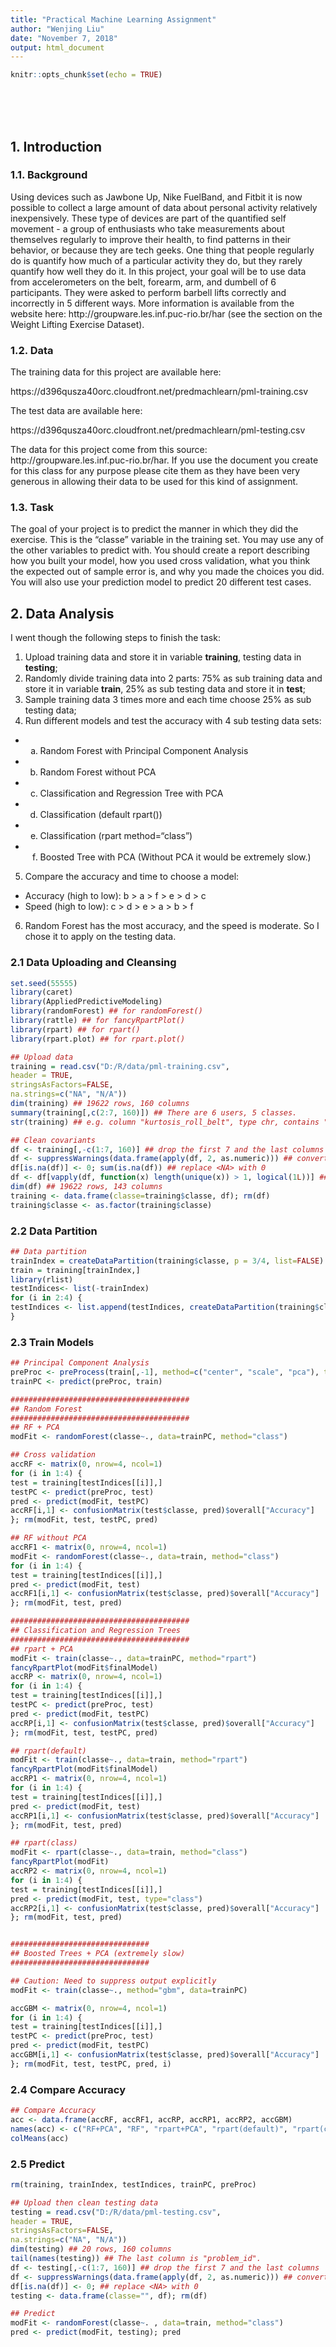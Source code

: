 ---
title: "Practical Machine Learning Assignment"
author: "Wenjing Liu"
date: "November 7, 2018"
output: html_document
---

```{r setup, include=FALSE}
knitr::opts_chunk$set(echo = TRUE)
```

<br><br><br>

## 1. Introduction

### 1.1. Background

Using devices such as Jawbone Up, Nike FuelBand, and Fitbit it is now possible to collect a large amount of data about personal activity relatively inexpensively. These type of devices are part of the quantified self movement - a group of enthusiasts who take measurements about themselves regularly to improve their health, to find patterns in their behavior, or because they are tech geeks. One thing that people regularly do is quantify how much of a particular activity they do, but they rarely quantify how well they do it. In this project, your goal will be to use data from accelerometers on the belt, forearm, arm, and dumbell of 6 participants. They were asked to perform barbell lifts correctly and incorrectly in 5 different ways. More information is available from the website here: http://groupware.les.inf.puc-rio.br/har (see the section on the Weight Lifting Exercise Dataset).

### 1.2. Data

The training data for this project are available here:

https://d396qusza40orc.cloudfront.net/predmachlearn/pml-training.csv

The test data are available here:

https://d396qusza40orc.cloudfront.net/predmachlearn/pml-testing.csv

The data for this project come from this source: http://groupware.les.inf.puc-rio.br/har. If you use the document you create for this class for any purpose please cite them as they have been very generous in allowing their data to be used for this kind of assignment.

### 1.3. Task

The goal of your project is to predict the manner in which they did the exercise. This is the "classe" variable in the training set. You may use any of the other variables to predict with. You should create a report describing how you built your model, how you used cross validation, what you think the expected out of sample error is, and why you made the choices you did. You will also use your prediction model to predict 20 different test cases.

## 2. Data Analysis

I went though the following steps to finish the task:

1. Upload training data and store it in variable **training**, testing data in **testing**;
2. Randomly divide training data into 2 parts: 75% as sub training data and store it in variable **train**, 25% as sub testing data and store it in **test**;
3. Sample training data 3 times more and each time choose 25% as sub testing data;
4. Run different models and test the accuracy with 4 sub testing data sets:

* a. Random Forest with Principal Component Analysis
* b. Random Forest without PCA
* c. Classification and Regression Tree with PCA
* d. Classification (default rpart())
* e. Classification (rpart method="class")
* f. Boosted Tree with PCA (Without PCA it would be extremely slow.)

5. Compare the accuracy and time to choose a model:

* Accuracy (high to low): b > a > f > e > d > c
* Speed (high to low): c > d > e > a > b > f

6. Random Forest has the most accuracy, and the speed is moderate. So I chose it to apply on the testing data.

### 2.1 Data Uploading and Cleansing

```{r message=FALSE, warning=FALSE}
set.seed(55555)
library(caret)
library(AppliedPredictiveModeling)
library(randomForest) ## for randomForest()
library(rattle) ## for fancyRpartPlot()
library(rpart) ## for rpart()
library(rpart.plot) ## for rpart.plot()

## Upload data
training = read.csv("D:/R/data/pml-training.csv", 
header = TRUE, 
stringsAsFactors=FALSE, 
na.strings=c("NA", "N/A"))
dim(training) ## 19622 rows, 160 columns
summary(training[,c(2:7, 160)]) ## There are 6 users, 5 classes.
str(training) ## e.g. column "kurtosis_roll_belt", type chr, contains "NA"

## Clean covariants
df <- training[,-c(1:7, 160)] ## drop the first 7 and the last columns
df <- suppressWarnings(data.frame(apply(df, 2, as.numeric))) ## convert all columns to numeric
df[is.na(df)] <- 0; sum(is.na(df)) ## replace <NA> with 0
df <- df[vapply(df, function(x) length(unique(x)) > 1, logical(1L))] ## remove same value columns
dim(df) ## 19622 rows, 143 columns
training <- data.frame(classe=training$classe, df); rm(df)
training$classe <- as.factor(training$classe)
```

### 2.2 Data Partition

```{r message=FALSE, warning=FALSE}
## Data partition
trainIndex = createDataPartition(training$classe, p = 3/4, list=FALSE)
train = training[trainIndex,] 
library(rlist)
testIndices<- list(-trainIndex)
for (i in 2:4) {
testIndices <- list.append(testIndices, createDataPartition(training$classe, p = 1/4, list=FALSE))
}
```

### 2.3 Train Models

```{r message=FALSE, warning=FALSE}
## Principal Component Analysis
preProc <- preProcess(train[,-1], method=c("center", "scale", "pca"), thresh=0.8); preProc
trainPC <- predict(preProc, train)

########################################
## Random Forest
########################################
## RF + PCA
modFit <- randomForest(classe~., data=trainPC, method="class")

## Cross validation
accRF <- matrix(0, nrow=4, ncol=1)
for (i in 1:4) {
test = training[testIndices[[i]],]
testPC <- predict(preProc, test)
pred <- predict(modFit, testPC)
accRF[i,1] <- confusionMatrix(test$classe, pred)$overall["Accuracy"]
}; rm(modFit, test, testPC, pred)

## RF without PCA
accRF1 <- matrix(0, nrow=4, ncol=1)
modFit <- randomForest(classe~., data=train, method="class")
for (i in 1:4) {
test = training[testIndices[[i]],]
pred <- predict(modFit, test)
accRF1[i,1] <- confusionMatrix(test$classe, pred)$overall["Accuracy"]
}; rm(modFit, test, pred)

########################################
## Classification and Regression Trees
########################################
## rpart + PCA
modFit <- train(classe~., data=trainPC, method="rpart")
fancyRpartPlot(modFit$finalModel)
accRP <- matrix(0, nrow=4, ncol=1)
for (i in 1:4) {
test = training[testIndices[[i]],]
testPC <- predict(preProc, test)
pred <- predict(modFit, testPC)
accRP[i,1] <- confusionMatrix(test$classe, pred)$overall["Accuracy"]
}; rm(modFit, test, testPC, pred)

## rpart(default)
modFit <- train(classe~., data=train, method="rpart")
fancyRpartPlot(modFit$finalModel)
accRP1 <- matrix(0, nrow=4, ncol=1)
for (i in 1:4) {
test = training[testIndices[[i]],]
pred <- predict(modFit, test)
accRP1[i,1] <- confusionMatrix(test$classe, pred)$overall["Accuracy"]
}; rm(modFit, test, pred)

## rpart(class)
modFit <- rpart(classe~., data=train, method="class")
fancyRpartPlot(modFit)
accRP2 <- matrix(0, nrow=4, ncol=1)
for (i in 1:4) {
test = training[testIndices[[i]],]
pred <- predict(modFit, test, type="class")
accRP2[i,1] <- confusionMatrix(test$classe, pred)$overall["Accuracy"]
}; rm(modFit, test, pred)


###############################
## Boosted Trees + PCA (extremely slow)
###############################
```

```{r message=FALSE, warning=FALSE, results='hide'}
## Caution: Need to suppress output explicitly
modFit <- train(classe~., method="gbm", data=trainPC) 
```

```{r message=FALSE, warning=FALSE}
accGBM <- matrix(0, nrow=4, ncol=1)
for (i in 1:4) {
test = training[testIndices[[i]],]
testPC <- predict(preProc, test)
pred <- predict(modFit, testPC)
accGBM[i,1] <- confusionMatrix(test$classe, pred)$overall["Accuracy"]
}; rm(modFit, test, testPC, pred, i)
```

### 2.4 Compare Accuracy

```{r message=FALSE, warning=FALSE}
## Compare Accuracy
acc <- data.frame(accRF, accRF1, accRP, accRP1, accRP2, accGBM)
names(acc) <- c("RF+PCA", "RF", "rpart+PCA", "rpart(default)", "rpart(class)", "gbm+PCA"); acc
colMeans(acc)
```

### 2.5 Predict

```{r message=FALSE, warning=FALSE}
rm(training, trainIndex, testIndices, trainPC, preProc)

## Upload then clean testing data
testing = read.csv("D:/R/data/pml-testing.csv", 
header = TRUE, 
stringsAsFactors=FALSE, 
na.strings=c("NA", "N/A"))
dim(testing) ## 20 rows, 160 columns
tail(names(testing)) ## The last column is "problem_id".
df <- testing[,-c(1:7, 160)] ## drop the first 7 and the last columns
df <- suppressWarnings(data.frame(apply(df, 2, as.numeric))) ## convert all columns to numeric
df[is.na(df)] <- 0; ## replace <NA> with 0
testing <- data.frame(classe="", df); rm(df)

## Predict
modFit <- randomForest(classe~. , data=train, method="class")
pred <- predict(modFit, testing); pred
```




